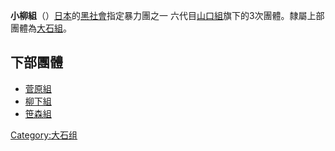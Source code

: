 {{Japanese|japanese=小柳組|kana=こやなぎぐみ|romaji=Koyanagi-gumi}}
'''小柳組'''（{{lang|ja|小柳組}}）[[日本|日本]]的[[黑社會|黑社會]]指定暴力團之一 六代目[[山口組|山口組]]旗下的3次團體。隸屬上部團體為[[大石組|大石組]]。

==下部團體==
*[[菅原組|菅原組]]
*[[柳下組|柳下組]]
*[[笹森組|笹森組]]

[[Category:大石组|Category:大石组]]
<!--
[[ja:小柳組|ja:小柳組]]
-->
{{Japan-org-stub}}